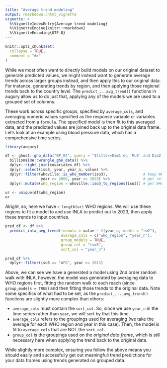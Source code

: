 ```yaml
---
title: "Average trend modeling"
output: rmarkdown::html_vignette
vignette: >
  %\VignetteIndexEntry{Average trend modeling}
  %\VignetteEngine{knitr::rmarkdown}
  %\VignetteEncoding{UTF-8}
---
```


```r
knitr::opts_chunk$set(
  collapse = TRUE,
  comment = "#>"
)
```

While we most often want to directly build models on our original dataset to generate predicted values, we might instead want to generate average trends across larger groups instead, and then apply this to our original data. For instance, generating trends by region, and then applying those regional trends back to the country level. The `predict_...avg_trend()` functions in augury allow us to do just that, applying any of the models we are used to a grouped set of columns.

These work across specific groups, specified by `average_cols`, and averaging numeric values specified as the response variable or variables extracted from a `formula`. The specified model is then fit to this averaged data, and the predicted values are joined back up to the original data frame. Let's look at an example using blood pressure data, which has a comprehensive time series.

```r
library(augury)

df <- ghost::gho_data("BP_04", query = "$filter=Dim1 eq 'MLE' and Dim2 eq 'YEARS18-PLUS'") %>%
  billionaiRe::wrangle_gho_data() %>%
  dplyr::right_join(covariates_df) %>%
  dplyr::select(iso3, year, year_n, value) %>%
  dplyr::filter(whoville::is_who_member(iso3),                # keep WHO member states
                year >= 2000, year <= 2023) %>%               # get relevant years  
  dplyr::mutate(who_region = whoville::iso3_to_regions(iso3)) # get WHO regions

ur <- unique(df$who_region)
ur
```

Alright, so, here we have `r length(ur)` WHO regions. We will use these regions to fit a model to and use INLA to predict out to 2023, then apply these trends to input countries.

```r
pred_df <- df %>%
  predict_inla_avg_trend(formula = value ~ f(year_n, model = "rw2"),
                         average_cols = c("who_region", "year_n"),
                         group_models = TRUE,
                         group_col = "iso3",
                         sort_col = "year_n")

pred_df %>%
  dplyr::filter(iso3 == "AFG", year >= 2013)
```
Above, we can see we have a generated a model using 2nd order random walk with INLA, however, the model was generated by averaging data to WHO regions first, fitting the random walk to each reach (since `group_models = TRUE`) and then fitting those trends to the original data. Note some specifics of what had to be set, as the `predict_..._avg_trend()` functions are slightly more complex than others:

* `average_cols` must contain the `sort_col`. So, since we use `year_n` in the time series rather than `year`, we will sort by that this time.
* `average_cols` refers to the groupings used for averaging (we take the average for each WHO region and year in this case). Then, the model is fit to `average_cols` that are NOT the `sort_col`.
* `group_col` is the groupings used on the *original data frame*, which is still necessary here when applying the trend back to the original data.

While slightly more complex, ensuring you follow the above means you should easily and successfully get out meaningfull trend predictions for your data frames using trends generated on grouped data.
